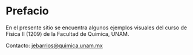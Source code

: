 # Prefacio {.unnumbered}

En el presente sitio se encuentra algunos ejemplos visuales del curso de Física II (1209) de la Facultad de Química, UNAM.

Contacto: [jebarrios@quimica.unam.mx](mailto:jebarrios@quimica.unam.mx)

